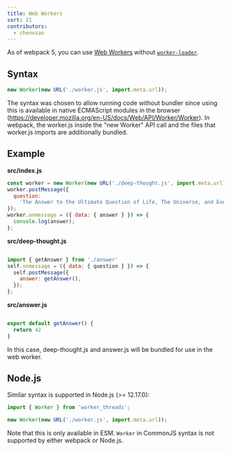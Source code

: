 ```yaml
---
title: Web Workers
sort: 21
contributors:
  - chenxsan
---
```


As of webpack 5, you can use [Web Workers](https://developer.mozilla.org/en-US/docs/Web/API/Web_Workers_API/Using_web_workers) without [`worker-loader`](https://github.com/webpack-contrib/worker-loader).

## Syntax

```js
new Worker(new URL('./worker.js', import.meta.url));
```

The syntax was chosen to allow running code without bundler since using this is available in native ECMAScript modules in the browser (https://developer.mozilla.org/en-US/docs/Web/API/Worker/Worker). In webpack, the worker.js inside the "new Worker" API call and the files that worker.js imports are additionally bundled.

## Example

**src/index.js**

```js
const worker = new Worker(new URL('./deep-thought.js', import.meta.url));
worker.postMessage({
  question:
    'The Answer to the Ultimate Question of Life, The Universe, and Everything.',
});
worker.onmessage = ({ data: { answer } }) => {
  console.log(answer);
};
```

**src/deep-thought.js**

```js

import { getAnswer } from './answer'
self.onmessage = ({ data: { question } }) => {
  self.postMessage({
    answer: getAnswer(),
  });
};
```

**src/answer.js**

```js

export default getAnswer() {
  return 42
}
```

In this case, deep-thought.js and answer.js will be bundled for use in the web worker.

## Node.js

Similar syntax is supported in Node.js (>= 12.17.0):

```js
import { Worker } from 'worker_threads';

new Worker(new URL('./worker.js', import.meta.url));
```

Note that this is only available in ESM. `Worker` in CommonJS syntax is not supported by either webpack or Node.js.
